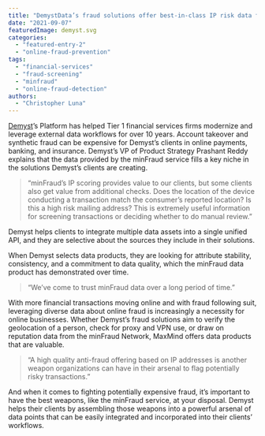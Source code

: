 ```yaml
---
title: "DemystData’s fraud solutions offer best-in-class IP risk data from the minFraud service to help financial services firms prevent fraud"
date: "2021-09-07"
featuredImage: demyst.svg
categories:
  - "featured-entry-2"
  - "online-fraud-prevention"
tags:
  - "financial-services"
  - "fraud-screening"
  - "minfraud"
  - "online-fraud-detection"
authors:
  - "Christopher Luna"
---
```


[Demyst](https://demyst.com/)’s Platform has helped Tier 1 financial services
firms modernize and leverage external data workflows for over 10 years. Account
takeover and synthetic fraud can be expensive for Demyst’s clients in online
payments, banking, and insurance. Demyst’s VP of Product Strategy Prashant Reddy
explains that the data provided by the minFraud service fills a key niche in the
solutions Demyst’s clients are creating.

> “minFraud’s IP scoring provides value to our clients, but some clients also
> get value from additional checks. Does the location of the device conducting a
> transaction match the consumer’s reported location? Is this a high risk mailing
> address? This is extremely useful information for screening transactions or
> deciding whether to do manual review.”

Demyst helps clients to integrate multiple data assets into a single unified
API, and they are selective about the sources they include in their solutions.

When Demyst selects data products, they are looking for attribute stability,
consistency, and a commitment to data quality, which the minFraud data product
has demonstrated over time.

> “We’ve come to trust minFraud data over a long period of time.”

With more financial transactions moving online and with fraud following suit,
leveraging diverse data about online fraud is increasingly a necessity for
online businesses. Whether Demyst’s fraud solutions aim to verify the
geolocation of a person, check for proxy and VPN use, or draw on reputation data
from the minFraud Network, MaxMind offers data products that are valuable.

> “A high quality anti-fraud offering based on IP addresses is another weapon
> organizations can have in their arsenal to flag potentially risky transactions.”

And when it comes to fighting potentially expensive fraud, it’s important to
have the best weapons, like the minFraud service, at your disposal. Demyst helps
their clients by assembling those weapons into a powerful arsenal of data points
that can be easily integrated and incorporated into their clients’ workflows.
